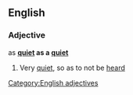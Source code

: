 ==English==

===Adjective===
as '''[[quiet]] as a [[quiet]]'''

# {{simile}} Very [[quiet]], so as to not be [[heard]]

[[Category:English adjectives]]